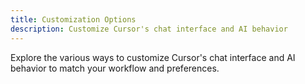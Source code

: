 ```yaml
---
title: Customization Options
description: Customize Cursor's chat interface and AI behavior
---
```


Explore the various ways to customize Cursor's chat interface and AI behavior to match your workflow and preferences.
